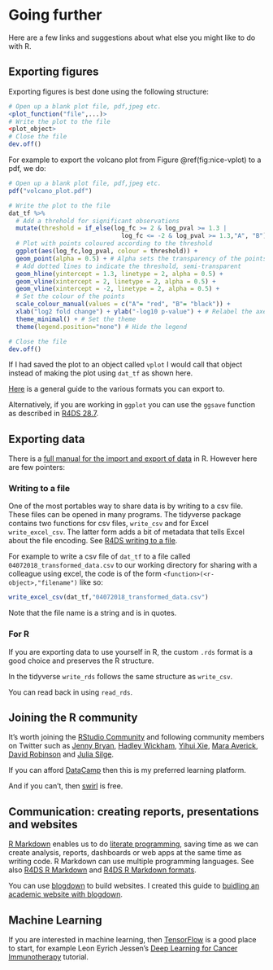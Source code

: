 # Going further {#going-further}

Here are a few links and suggestions about what else you might like to do with
R.

## Exporting figures

Exporting figures is best done using the following structure:

```r
# Open up a blank plot file, pdf,jpeg etc.
<plot_function("file",...)>
# Write the plot to the file
<plot_object>
# Close the file
dev.off()
```

For example to export the volcano plot from Figure \@ref(fig:nice-vplot) to a pdf, we do:

```r
# Open up a blank plot file, pdf,jpeg etc.
pdf("volcano_plot.pdf")

# Write the plot to the file
dat_tf %>%
  # Add a threhold for significant observations
  mutate(threshold = if_else(log_fc >= 2 & log_pval >= 1.3 |
                               log_fc <= -2 & log_pval >= 1.3,"A", "B")) %>%
  # Plot with points coloured according to the threshold
  ggplot(aes(log_fc,log_pval, colour = threshold)) +
  geom_point(alpha = 0.5) + # Alpha sets the transparency of the points
  # Add dotted lines to indicate the threshold, semi-transparent
  geom_hline(yintercept = 1.3, linetype = 2, alpha = 0.5) + 
  geom_vline(xintercept = 2, linetype = 2, alpha = 0.5) +
  geom_vline(xintercept = -2, linetype = 2, alpha = 0.5) +
  # Set the colour of the points
  scale_colour_manual(values = c("A"= "red", "B"= "black")) +
  xlab("log2 fold change") + ylab("-log10 p-value") + # Relabel the axes
  theme_minimal() + # Set the theme
  theme(legend.position="none") # Hide the legend

# Close the file
dev.off()
```

If I had saved the plot to an object called `vplot` I would call that object
instead of making the plot using `dat_tf` as shown here.

[Here](https://www.stat.berkeley.edu/classes/s133/saving.html) is a general
guide to the various formats you can export to.

Alternatively, if you are working in `ggplot` you can use the `ggsave` function
as described in [R4DS 28.7](http://r4ds.had.co.nz/graphics-for-communication.html#saving-your-plots).


## Exporting data

There is a [full manual for the import and export of data](https://cran.r-project.org/doc/manuals/r-release/R-data.html) in R.
However here are few pointers:

### Writing to a file

One of the most portables way to share data is by writing to a csv file. These
files can be opened in many programs. The tidyverse package contains two
functions for csv files, `write_csv` and for Excel `write_excel_csv`. The
latter form adds a bit of metadata that tells Excel about the file encoding.
See [R4DS writing to a file](http://r4ds.had.co.nz/data-import.html#writing-to-a-file).

For example to write a csv file of `dat_tf` to a file called
`04072018_transformed_data.csv` to our working directory for sharing
with a colleague using excel, the code is of the form 
`<function>(<r-object>,"filename")` like so:

```r
write_excel_csv(dat_tf,"04072018_transformed_data.csv")
```

Note that the file name is a string and is in quotes.

### For R

If you are exporting data to use yourself in R, the custom `.rds` format is a 
good choice and preserves the R structure.

In the tidyverse `write_rds` follows the same structure as `write_csv`.

You can read back in using `read_rds`.

## Joining the R community

It's worth joining the [RStudio Community](https://community.rstudio.com/) and
following community members on Twitter such as [Jenny Bryan](https://twitter.com/JennyBryan), [Hadley Wickham](https://twitter.com/hadleywickham), [Yihui Xie](https://twitter.com/xieyihui), [Mara Averick](https://twitter.com/dataandme),
[David Robinson](https://twitter.com/drob)
 and [Julia Silge](https://twitter.com/juliasilge).
 
 If you can afford [DataCamp](https://www.datacamp.com) then this is my preferred
 learning platform.
 
 And if you can't, then [swirl](https://swirlstats.com/) is free.

## Communication: creating reports, presentations and websites

[R Markdown](https://rmarkdown.rstudio.com/lesson-1.html) enables us to do
[literate programming](https://en.wikipedia.org/wiki/Literate_programming), saving time as we can create analysis, reports, dashboards or web apps at the same time
as writing code. R Markdown can use multiple programming languages. 
See also [R4DS R Markdown](http://r4ds.had.co.nz/r-markdown.html) and
[R4DS R Markdown formats](http://r4ds.had.co.nz/r-markdown-formats.html).

You can use [blogdown](https://bookdown.org/yihui/blogdown/) to build websites.
I created this guide to [buidling an academic website with blogdown](http://ab604.github.io/docs/website_bookdown/).

## Machine Learning

If you are interested in machine learning, then [TensorFlow](https://tensorflow.rstudio.com/) is a good place to start, for 
example Leon Eyrich Jessen's [Deep Learning for Cancer Immunotherapy](https://tensorflow.rstudio.com/blog/dl-for-cancer-immunotherapy.html) tutorial.